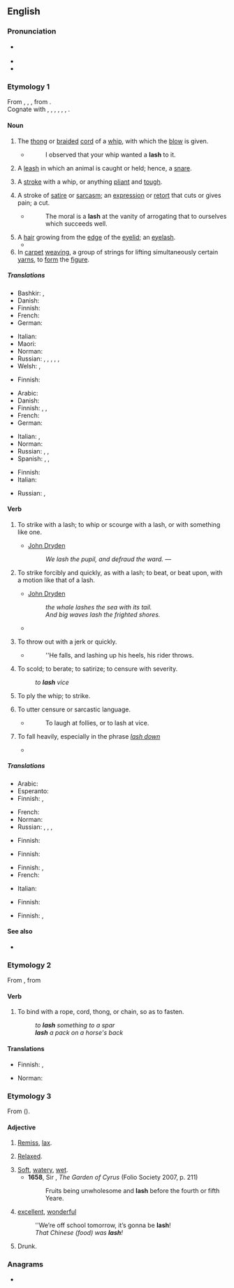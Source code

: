 ==English==
{{wikipedia|dab=lash}}

===Pronunciation===
* {{a|UK|US}} {{IPA|/læʃ/|lang=en}}
* {{audio|en-us-lash.ogg|Audio (US)|lang=en}}
* {{rhymes|æʃ|lang=en}}

===Etymology 1===
From {{inh|en|enm|lashe}}, {{m|enm|lasshe}}, {{m|enm|lasche||a stroke; the flexible end of a whip}}, from {{inh|en|gem-pro|*laskô||flap of fabric, strap}}.<br/>Cognate with {{cog|nl|lasch}}, {{m|nl|las||a piece; seal; joint; notch; seam}}, {{cog|nds-de|Laske}}, {{m|nds-de|Lask||a flap; dag; strap}}, {{cog|de|Lasche||a flap; joint; strap; tongue; scarf}}, {{cog|sv|lask||scarf}}, {{cog|is|laski||the bottom part of a glove}}.

====Noun====
{{en-noun|es}}

# The [[thong]] or [[braid]]ed [[cord]] of a [[whip]], with which the [[blow]] is given.
#* {{rfdate|and other bibliographic particulars}} {{w|Joseph Addison}}
#*: I observed that your whip wanted a '''lash''' to it.
# {{lb|en|obsolete}} A [[leash]] in which an animal is caught or held; hence, a [[snare]].
# A [[stroke]] with a whip, or anything [[pliant]] and [[tough]].
#: {{ux|en|The culprit received thirty-nine '''lashes'''.}}
# A stroke of [[satire]] or [[sarcasm]]; an [[expression]] or [[retort]] that cuts or gives pain; a cut.
#* {{rfdate|and other bibliographic particulars}} {{w|Roger L'Estrange}}
#*: The moral is a '''lash''' at the vanity of arrogating that to ourselves which succeeds well.
# A [[hair]] growing from the [[edge]] of the [[eyelid]]; an [[eyelash]].
#* {{quote-book|year=1959|author={{w|Georgette Heyer}}|title={{w|The Unknown Ajax}}|chapter=1
|passage=But Richmond, his grandfather's darling, after one thoughtful glance cast under his '''lashes''' at that uncompromising countenance appeared to lose himself in his own reflections.}}
# In [[carpet]] [[weave|weaving]], a group of strings for lifting simultaneously certain [[yarn]]s, to [[form]] the [[figure]].

=====Translations=====
{{trans-top|thong of a whip}}
* Bashkir: {{t|ba|сыбыртҡы|sc=Cyrl}}, {{t|ba|ҡамсы|sc=Cyrl}}
* Danish: {{t|da|piskesnert|c}}
* Finnish: {{t+|fi|siima}}
* French: {{t+|fr|lanière|f}}
* German: {{t+|de|Schlag|m}}
{{trans-mid}}
* Italian: {{t|it|staffile|m}}
* Maori: {{t|mi|kare}}
* Norman: {{t|nrf|lanniéthe|f}}
* Russian: {{t+|ru|плеть|f}}, {{t+|ru|плётка|f}}, {{t+|ru|кнут|m}}, {{t+|ru|хлыст|m}}, {{t+|ru|бич|m}}, {{t+|ru|нага́йка|f}}
* Welsh: {{t|cy|carrai|f}}, {{t|cy|careiau|f-p}}
{{trans-bottom}}

{{trans-top|obsolete: a snare}}
* Finnish: {{t+|fi|lieka}}
{{trans-mid}}
{{trans-bottom}}

{{trans-top|stroke with a whip}}
* Arabic: {{t|ar|جَلْدَة|f}}
* Danish: {{t|da|piskeslag|n}}
* Finnish: {{t|fi|piiskanisku}}, {{t|fi|ruoskanisku}}, {{t|fi|sivallus}}
* French: {{t+|fr|coup de fouet|m}}
* German: {{t+|de|Peitschenhieb|m}}
{{trans-mid}}
* Italian: {{t+|it|staffilata|f}}, {{t+|it|sferzata|f}}
* Norman: {{t|nrf|frangue|f}}
* Russian: {{t|ru|[[уда́р]] [[хлыст|хлысто́м]]|m}}, {{t|ru|[[уда́р]] [[бич|бичо́м]]|m}}, {{t|ru|[[уда́р]] [[плеть|пле́тью]]|m}}
* Spanish: {{t+|es|látigo|m}}, {{t+|es|zurriagazo|m}}, {{t+|es|latigazo|m}}
{{trans-bottom}}

{{trans-top|stroke of satire or sarcasm}}
* Finnish: {{t|fi|sivallus}}
* Italian: {{t+|it|sferzata|f}}
{{trans-mid}}
* Russian: {{t|ru|[[ре́зкий]] [[упрёк]]|m}}, {{t+|ru|кри́тика|f}}
{{trans-bottom}}

{{trans-see|eyelash; hair growing from the eyelid|eyelash}}

{{trans-top|group of strings for lifting certain yarns}}
{{trans-mid}}
{{trans-bottom}}

====Verb====
{{en-verb|es}}

# {{lb|en|transitive}} To strike with a lash; to whip or scourge with a lash, or with something like one.
#* {{rfdate|lang=en}} [[w:John Dryden|John Dryden]]
#*: ''We lash the pupil, and defraud the ward.'' &mdash; 
# {{lb|en|transitive}} To strike forcibly and quickly, as with a lash; to beat, or beat upon, with a motion like that of a lash.
#* {{rfdate|lang=en}} [[w:John Dryden|John Dryden]]
#*: ''the whale lashes the sea with its tail.''<br>''And big waves lash the frighted shores.'' 
#* {{quote-journal|date=December 29, 2010| author=Chris Whyatt| title=Chelsea 1 - 0 Bolton| work=BBC| url=http://news.bbc.co.uk/sport1/hi/football/eng_prem/9309542.stm| passage=Carlo Ancelotti's out-of-sorts team struggled to hit the target in the first half as Bolton threatened with Matthew Taylor '''lashing''' just wide.}}
# {{lb|en|transitive}} To throw out with a jerk or quickly.
#* {{rfdate|and other bibliographic particulars}} {{w|John Dryden}}
#*: ''He falls, and lashing up his heels, his rider throws.
# {{lb|en|transitive}} To scold; to berate; to satirize; to censure with severity.
#: ''to '''lash''' vice''
# {{lb|en|intransitive}} To ply the whip; to strike.
# {{lb|en|intransitive}} To utter censure or sarcastic language.
#* {{rfdate|and other bibliographic particulars}} {{w|John Dryden}}
#*: To laugh at follies, or to lash at vice.
# {{lb|en|intransitive|of rain}} To fall heavily, especially in the phrase ''[[lash down]]''
#* {{quote-journal|date=October 1, 2011| author=Tom Fordyce| title=Rugby World Cup 2011: England 16-12 Scotland| work=BBC Sport| url=http://news.bbc.co.uk/sport2/hi/rugby_union/15124512.stm| passage=With rain '''lashing''' across the ground at kick-off and every man in Auckland seemingly either English-born or supporting Scotland, Eden Park was transformed into Murrayfield in March.}}

=====Translations=====
{{trans-top|to strike with a lash}}
* Arabic: {{t|ar|جَلَدَ}}
* Esperanto: {{t|eo|vipi}}
* Finnish: {{t+|fi|ruoskia}}, {{t+|fi|piiskata}}
{{trans-mid}}
* French: {{t+|fr|fouetter}}
* Norman: {{t|nrf|donner du fouet}}
* Russian: {{t+|ru|поро́ть}}, {{t+|ru|стега́ть}}, {{t+|ru|сечь}}, {{t+|ru|хлеста́ть}}
{{trans-bottom}}

{{trans-top|to strike forcibly, beat as if with a lash}}
* Finnish: {{t+|fi|piiskata}}
{{trans-mid}}
{{trans-bottom}}

{{trans-top|to throw out with a jerk}}
* Finnish: {{t+|fi|nakata}}
{{trans-mid}}
{{trans-bottom}}

{{trans-top|to scold}}
* Finnish: {{t+|fi|suomia}}, {{t|fi|haukkua pystyyn}}
* French: {{t+|fr|gronder}}
{{trans-mid}}
* Italian: {{t+|it|rimproverare}}
{{trans-bottom}}

{{trans-top|to ply the whip}}
{{trans-mid}}
{{trans-bottom}}

{{trans-top|to utter censure}}
* Finnish: {{t+|fi|ruoskia}}
{{trans-mid}}
{{trans-bottom}}

{{trans-top|of rain, to fall heavily}}
* Finnish: {{t|fi|sataa kaatamalla}}, {{t+|fi|piiskata}}
{{trans-mid}}
{{trans-bottom}}

====See also====
* {{l|en|lash out}}

===Etymology 2===
From {{der|en|frm|lachier}}, from {{der|en|fro|lacier||to lace}}

====Verb====
{{en-verb|es}}

# {{lb|en|transitive}} To bind with a rope, cord, thong, or chain, so as to fasten.
#: ''to '''lash''' something to a spar''
#: '''''lash''' a pack on a horse's back''

====Translations====
{{trans-top|to bind with a rope}}
* Finnish: {{t+|fi|sitoa}}, {{t+|fi|köyttää}}
{{trans-mid}}
* Norman: {{t|nrf|lachi}}
{{trans-bottom}}

===Etymology 3===
From {{der|en|fro|lasche}} ({{cog|fr|lâche}}).

====Adjective====
{{en-adj}}

# {{lb|en|obsolete}} [[remiss|Remiss]], [[lax]].
# {{lb|en|obsolete}} [[relaxed|Relaxed]].
# [[soft|Soft]], [[watery]], [[wet]].
#* '''1658''', Sir {{w|Thomas Browne}}, ''The Garden of Cyrus'' (Folio Society 2007, p. 211)
#*: Fruits being unwholesome and '''lash''' before the fourth or fifth Yeare. 
# {{lb|en|Ulster}} [[excellent]], [[wonderful]]
#: ''We’re off school tomorrow, it’s gonna be '''lash'''!
#: ''That Chinese (food) was '''lash'''!''
# Drunk.

===Anagrams===
* {{anagrams|en|Ahls|HLAs|shal}}